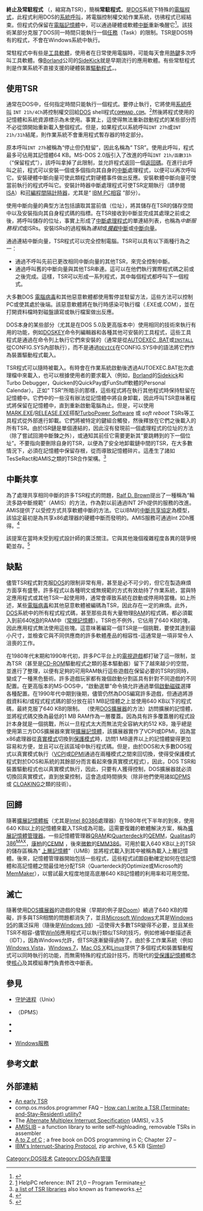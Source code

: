 {{NoteTA
|1=zh-cn:程序; zh-tw:程式;
}}
'''終止及常駐程式''' （{{Lang-en|Terminate and stay resident}}，縮寫為TSR），簡稱'''常駐程式'''，是[[DOS|DOS]]系統下特殊的[[電腦程式|電腦程式]]，此程式利用DOS的[[系統呼叫|系統呼叫]]，將電腦控制權交給作業系統，彷彿程式已經結束。但程式仍保留在[[電腦記憶體|電腦記憶體]]中，可以通過硬體或軟體[[中斷|中斷]]重新喚醒它<ref>{{cite web |author-first=Rick |author-last=Maybury |author-link=Rick Maybury |url=http://www.pctoptips.co.uk/Bootcamp/1998/004.htm |title=Beat the Bug—Computer Viruses |work=PC Top Tips |date=1998 |access-date=2012-02-09 |archive-date=2013-09-28 |archive-url=https://web.archive.org/web/20130928074003/http://www.pctoptips.co.uk/Bootcamp/1998/004.htm |dead-url=no }}</ref>。該技術某部分克服了DOS同一時間只能執行一個[[作業_(電腦)|任務]]（Task）的限制。TSR是DOS特有的程式，不會在Windows系統中執行。

常駐程式中有些是[[工具軟體|工具軟體]]，使用者在日常使用電腦時，可能每天會用[[熱鍵|熱鍵]]多次呼叫工具軟體。像[[Borland|Borland]]公司的[[SideKick|SideKick]]就是早期流行的應用軟體。有些常駐程式則是作業系統不直接支援的硬體裝置[[驅動程式|驅動程式]]，。

==使用TSR==
通常在DOS中，任何指定時間只能執行一個程式。要停止執行，它將使用[[系統呼叫|系統呼叫]] <tt>INT 21h/4Ch</tt>將控制權交回給[[DOS|DOS]] shell程式<tt>[[COMMAND.COM|COMMAND.COM]]</tt>。<ref>[http://stanislavs.org/helppc/int_21-0.html] {{Wayback|url=http://stanislavs.org/helppc/int_21-0.html |date=20200222133945 }} HelpPC reference: INT 21,0 – Program Terminate</ref>然後將程式使用的記憶體和系統資源標示為未使用。事實上，這使得無法重新啟動程式的某些部分而不必從頭開始重新載入整個程式。但是，如果程式以系統呼叫<tt>INT 27h</tt>或<tt>INT 21h/31h</tt>結尾，則作業系統不會重用程式暫存器的特定部分。 

原本呼叫<tt>INT 27h</tt>被稱為“停止但仍駐留”，因此名稱為“ TSR”。使用此呼叫，程式最多可佔用其記憶體64 KB。MS-DOS 2.0版引入了改進的呼叫<tt>INT 21h/函數31h</tt>（“保留程式”），該呼叫拿掉了此限制，並允許程式返回一個[[離開狀態|返回碼]]。在進行此呼叫之前，程式可以安裝一個或多個指向其自身的[[中斷|中斷]]處理程式，以便可以再次呼叫它。安裝硬體中斷向量可使此類程式對硬體事件做出反應。安裝軟體中斷向量可使當前執行的程式呼叫它。安裝計時器中斷處理程式可使TSR定期執行（請參閱[[ISA|ISA]]）和[[可編程間隔計時器|可編程間隔計時器]]，尤其是“ [[可編程間隔計時器|IBM PC相容]] ”部分）。

使用中斷向量的典型方法包括讀取其當前值（位址），將其儲存在TSR的儲存空間中以及安裝指向其自身程式碼的指標。在TSR接收到中斷並完成其處理之前或之後，將呼叫儲存的位址，事實上形成了[[中斷處理程式|中斷處理程式]]的單連結列表，也稱為''中斷服務程式''或ISRs。安裝ISRs的過程稱為''連結''或''[[攔截|攔截]]''[[中斷|中斷]]或[[中斷向量|中斷向量]]。

通過連結中斷向量，TSR程式可以完全控制電腦。TSR可以具有以下兩種行為之一：
* 通過不呼叫先前已更改相同中斷向量的其他TSR，來完全控制中斷。
* 通過呼叫舊的中斷向量與其他TSR串連。這可以在他們執行實際程式碼之前或之後完成。這樣，TSR可以形成一系列程式，其中每個程式都呼叫下一個程式。

大多數DOS [[電腦病毒|電腦病毒]]和其他惡意軟體都使用暫停並駐留方法，這些方法可以控制PC或使其處於後端。該惡意軟體將在執行時感染可執行檔（.EXE或.COM），並在打開資料檔時對磁盤讀寫或執行檔案做出反應。

DOS本身的某些部分（尤其是在DOS 5.0及更高版本中）使用相同的技術來執行有用的功能，例如[[DOSKEY|DOSKEY]]命令列編輯器和各種其他可安裝的工具程式，這些工具程式是通過在命令列上執行它們來安裝的（通常是從[[AUTOEXEC_.BAT|AUTOEXEC .BAT]]或<code>[[INSTALL_(CONFIG.SYS_directive)|INSTALL]]</code>從CONFIG.SYS內部執行），而不是通過<code>[[DEVICE_(CONFIG.SYS_directive)|DEVICE]]</code>在CONFIG.SYS中的語法將它們作為裝置驅動程式載入。

TSR程式可以隨時被載入。有時會在作業系統啟動後透過AUTOEXEC.BAT批次處理檔中來載入，也可以根據使用者的要求載入（例如，[[Borland|Borland]]的[[Borland_Sidekick|Sidekick]]和Turbo Debugger，Quicken的QuickPay或FunStuff軟體的Personal Calendar）。正如“ TSR”所暗示的那樣，這些程式將在執行其他程式時保持駐留在記憶體中。它們中的一些沒有辦法從記憶體中將自身卸載，因此呼叫TSR意味著程式將保留在記憶體中，直到重新啟動電腦為止。但是，可以使用[[MARK.EXE|MARK.EXE]]/[[RELEASE.EXE|RELEASE.EXE]]搭配[[TurboPower_Software|TurboPower Software]] 或 ''soft reboot'' TSRs等工具程式從外部進行卸載。它們將被特定的鍵組合觸發，然後釋放在它們之後載入的所有TSR。由於ISR鏈是單個連結的，因此沒有發現前一個處理程式的位址的方法（除了嘗試回溯中斷鍊之外），或通知其前任它需要更新其“要跳轉到的下一個位址”。不要指向要刪除自身的TSR，以便為了安全地卸載鏈中間的TSR，在大多數情況下，必須在記憶體中保留存根，從而導致記憶體碎片。這產生了諸如TesSeRact和AMIS之類的TSR合作架構。<ref>[http://hdebruijn.soo.dto.tudelft.nl/newpage/interupt/CAT-042.HTM a list of TSR libraries] {{Webarchive|url=https://web.archive.org/web/20070817023830/http://hdebruijn.soo.dto.tudelft.nl/newpage/interupt/CAT-042.HTM |date=2007-08-17 }} also known as frameworks.</ref>

==中斷共享==
為了處理共享相同中斷的許多TSR程式的問題，[[Ralf_D._Brown|Ralf D. Brown]]提出了一種稱為“輪流多路中斷規範”（AMIS）的方法，作為對以前通過INT 2Fh提供的服務的改進。AMIS提供了以受控方式共享軟體中斷的方法。它以IBM的[[中斷共享協定|中斷共享協定]]為模型，該協定最初是為共享x86處理器的硬體中斷而發明的。AMIS服務可通過Int 2Dh獲得。<ref>{{cite web|url=https://web.archive.org/web/20171201103232/http://www.ctyme.com/intr/int-2d.htm |title=int 2D |publisher=Web.archive.org |date= |accessdate=2019-11-14}}</ref>

該提案在當時未受到程式設計師的廣泛關注。它與其他幾個複雜程度各異的競爭規範並存。<ref>{{cite web|url=https://web.archive.org/web/20160619045026/http://www.ctyme.com/intr/cat-042.htm |title=TSR Libraries |publisher=Web.archive.org |date=2016-06-19 |accessdate=2019-11-14}}</ref>

==缺點==
儘管TSR程式對克服[[DOS|DOS]]的限制非常有用，甚至是必不可少的，但它在製造麻煩方面享有盛譽。許多程式以各種明文或無規範的方式有效劫持了作業系統，當與特定應用程式或其他TSR一起使用時，通常會導致系統在啟動或停用時當機。如上所述，某些[[電腦病毒|電腦病毒]]和其他惡意軟體被編碼為TSR，因此存在一定的麻煩。此外，[[DOS|DOS]]系統中的所有程式程式碼，甚至那些具有大量物理[[隨機存取記憶體|RAM]]的程式碼，都必須載入到前640[[kilobyte|KB]]的RAM中（[[常規記憶體|常規記憶體]]）。TSR也不例外，它佔用了640 KB的塊，因此應用程式無法使用這些塊。這意味著編寫一個TSR是一個挑戰，要使其達到最小尺寸，並檢查它與不同供應商的許多軟體產品的相容性-這通常是一項非常令人沮喪的工作。

在1980年代末期和1990年代初，許多PC平台上的[[電視遊戲|電視遊戲]]都打破了這一限制，並為TSR（甚至是[[光碟機|CD-ROM]]驅動程式之類的基本驅動器）留下了越來越少的空間，並進行了整理，以便有足夠的可用RAM執行這些遊戲在保留必要的TSR的同時，變成了一種黑色藝術。許多遊戲玩家都有幾個啟動分割區具有針對不同遊戲的不同配置。在更高版本的MS-DOS中，“啟動選單”命令搞允許通過單個[[啟動磁碟|啟動磁碟]]選擇各種配置。在1990年代中期到後期，儘管仍然為DOS編寫許多遊戲，但通過將游戲資料和/或程式程式碼的部分放在前1 MB記憶體之上並使用640 KB以下的程式碼，最終克服了640 KB的限制。 （使用[[DOS擴展器|DOS擴展器]]的方法）訪問擴展的記憶體，並將程式碼交換為最低的1 MB RAM作為一層覆蓋。因為具有許多覆蓋層的程式設計本身就是一個挑戰，所以一旦程式太大而無法完全容納大約512 KB，幾乎總是使用第三方DOS擴展器來實現[[擴展記憶體|擴展記憶體]]，該擴展器實作了VCPI或DPMI，因為當x86處理器從[[真實模式|真實模式]]切換到[[保護模式|保護模式]]時，訪問1 MB邊界以上的記憶體變得更加容易和方便，並且可以在該區域中執行程式碼。但是，由於DOS和大多數DOS程式以真實模式執行（[[Virtual_Control_Program_Interface|VCPI]]或[[DOS_Protected_Mode_Interface|DPMI]]通過在兩種模式之間來回切換，使得受保護模式程式對於DOS和系統的其餘部分而言看起來像真實模式程式），因此，DOS TSR和裝置驅動程式也以真實模式執行，因此，只要有人獲得控制，DOS擴展器就必須切換回真實模式，直到放棄控制，這會造成時間損失（除非他們使用諸如[[DOS_Protected_Mode_Services|DPMS]] 或 [[CLOAKING.EXE|CLOAKING]]之類的技術）。

==回歸==
隨著[[擴展記憶體板|擴展記憶體板]]（尤其是[[Intel_80386|Intel 80386]]處理器）在1980年代下半年的到來，使用640 KB以上的記憶體來載入TSR成為可能。這需要復雜的軟體解決方案，稱為[[擴展記憶體管理器|擴展記憶體管理器]]。一些記憶體管理器[[QEMM#QEMM_product_ranges|QRAM]]和[[Quarterdeck_Office_Systems|Quarterdeck]]的[[QEMM|QEMM]]，[[Qualitas|Qualitas]]的[[386MAX|386<sup>MAX</sup>]]，[[Compaq|康柏]]的[[CEMM|CEMM]] ，後來[[微軟|微軟]]的[[EMM386|EMM386]]。可用於載入640 KB以上的TSR的儲存區稱為“ [[Upper_Memory_Area|上層記憶體]]”（UMB）並將程式載入到其中被稱為載入上層記憶體。後來，記憶體管理器開始包括一些程式，這些程式試圖自動確定如何在低記憶體和高記憶體之間最佳地分配TSR（Quarterdeck的Optimize或Microsoft的[[MEMMAKER|MemMaker]]），以嘗試最大程度地提高底層640 KB記憶體的利用率和可用空間。

==滅亡==
隨著使用[[DOS擴展器|DOS擴展器]]的遊戲的發展（早期的例子是[[Doom|Doom]]）繞過了640 KB的障礙，許多與TSR相關的問題都消失了，並且[[Microsoft_Windows|Microsoft Windows]]尤其是[[Windows_95|Windows 95]]的廣泛採用（隨後是[[Windows_98|Windows 98]]）–這使得大多數TSR變得不必要，並且某些TSR不相容-儘管[[Win16|Win16]]應用程式可以執行類似TSR的技巧，例如修補中斷描述表（IDT），因為Windows允許，但TSR逐漸變得過時了。由於多工作業系統（例如[[Windows_Vista|Windows Vista]]，[[Windows_7|Windows 7]]，[[Mac_OS_X|Mac OS X]]和[[Linux|Linux]]提供了多個程式和裝置驅動程式可以同時執行的功能，而無需特殊的程式設計技巧，而現代的[[受保護記憶體|受保護記憶體]]概念使[[核心|核心]]及其模組專門負責修改中斷表。

== 參見 ==
* [[守护进程|守护进程]]（Unix）
* {{le|DOS保護模式服務|DOS Protected Mode Services}}（DPMS）
* {{le|桌面附屬程式|Desk accessory}}
* {{le|擴展程式 (Mac OS)|Extension (Mac OS)}}
<!--* 常駐系統擴展（RSX）-->
* [[Windows服務|Windows服務]]

== 參考文獻 ==
{{reflist}}

== 外部連結 ==
* [http://groups.google.com/group/net.micro.pc/browse_frm/thread/bc364506af962208/77d26c5cce247c51?lnk=st&q=int+27h&rnum=1#77d26c5cce247c51 An early TSR] {{Wayback|url=http://groups.google.com/group/net.micro.pc/browse_frm/thread/bc364506af962208/77d26c5cce247c51?lnk=st&q=int+27h&rnum=1#77d26c5cce247c51 |date=20121102130548 }}
* comp.os.msdos.programmer FAQ – [http://www.faqs.org/faqs/msdos-programmer-faq/part4/section-21.html How can I write a TSR (Terminate-and-Stay-Resident) utility?] {{Wayback|url=http://www.faqs.org/faqs/msdos-programmer-faq/part4/section-21.html |date=20200104072334 }}
* The [https://www.cs.cmu.edu/~ralf/pub-files/altmpx35.zip Alternate Multiplex Interrupt Specification] {{Wayback|url=https://www.cs.cmu.edu/~ralf/pub-files/altmpx35.zip |date=20160303184821 }} (AMIS), v.3.5
* [https://www.cs.cmu.edu/~ralf/pub-files/amisl092.zip AMISLIB] {{Wayback|url=https://www.cs.cmu.edu/~ralf/pub-files/amisl092.zip |date=20160303213633 }} – a function library to write self-highloading, removable TSRs in assembler
* [http://guideme.itgo.com/atozofc/ A to Z of C] {{Wayback|url=http://guideme.itgo.com/atozofc/ |date=20200205040829 }}; a free book on DOS programming in C; Chapter 27 – {{cite web |url= http://guideme.itgo.com/atozofc/ch27.pdf |title= TSR programming |accessdate= 2020-08-05 |archive-date= 2020-06-12 |archive-url= https://web.archive.org/web/20200612044246/http://guideme.itgo.com/atozofc/ch27.pdf |dead-url= no }} {{small|(80 KB)}}
* [https://web.archive.org/web/20100403220515/http://www.simtel.net/product/view/id/46893 IBM's Interrupt-Sharing Protocol], zip archive, 6.5 KB ([[Simtel|Simtel]])

{{DEFAULTSORT:Terminate And Stay Resident}}
[[Category:DOS技术|Category:DOS技术]]
[[Category:DOS內存管理|Category:DOS內存管理]]
